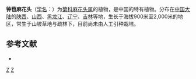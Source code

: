 {{Speciesbox 
| genus = Serratula
| species = cupuliformis
| authority = [[中井猛之进|Nakai]]et Kitag.
}}
'''钟苞麻花头'''（[[学名|学名]]：{{lang|la|''Serratula cupuliformis''}}）为[[菊科|菊科]][[麻花头属|麻花头属]]的植物，是中国的特有植物。分布在[[中国大陆|中国大陆]]的[[陕西|陕西]]、[[山西|山西]]、[[黑龙江|黑龙江]]、[[辽宁|辽宁]]、[[吉林|吉林]]等地，生长于海拔900米至2,000米的地区，常生于山坡草地与疏林下，目前尚未由人工引种栽培。

== 参考文献 ==
<div class="references-small">
* {{cite web| url =http://www.bioinfo.cn/db05/KmzwSpecies.php?action=view&id=5292| title =钟苞麻花头| work =《中国高等植物数据库全库》| publisher =中国科学院微生物研究所| author =昆明植物研究所| accessdate =2009-02-25}}{{dead link|date=2018年4月 |bot=InternetArchiveBot |fix-attempted=yes }}
</div>
{{Taxonbar|from=Q15231766}}

[[Category:麻花头属|Z]]
[[Category:中井猛之进命名的生物分类|Z]]


{{植物小作品}}